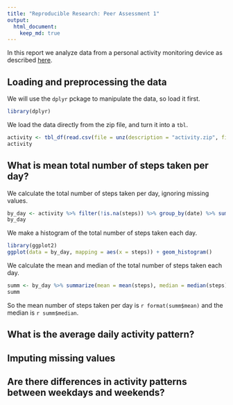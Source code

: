 ```yaml
---
title: "Reproducible Research: Peer Assessment 1"
output: 
  html_document:
    keep_md: true
---
```


In this report we analyze data from a personal activity monitoring device as described [here](README.md).

## Loading and preprocessing the data

We will use the `dplyr` pckage to manipulate the data, so load it first.

```r
library(dplyr)
```

We load the data directly from the zip file, and turn it into a `tbl`.

```r
activity <- tbl_df(read.csv(file = unz(description = "activity.zip", filename = "activity.csv")))
activity
```

## What is mean total number of steps taken per day?

We calculate the total number of steps taken per day, ignoring missing values.

```r
by_day <- activity %>% filter(!is.na(steps)) %>% group_by(date) %>% summarize(steps = sum(steps))
by_day
```

We make a histogram of the total number of steps taken each day.

```r
library(ggplot2)
ggplot(data = by_day, mapping = aes(x = steps)) + geom_histogram()
```

We calculate the mean and median of the total number of steps taken each day.

```r
summ <- by_day %>% summarize(mean = mean(steps), median = median(steps))
summ
```

So the mean number of steps taken per day is `r format(summ$mean)` and the median is `r summ$median`.

## What is the average daily activity pattern?



## Imputing missing values



## Are there differences in activity patterns between weekdays and weekends?
